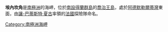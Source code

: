 {{coord|62|8|S|58|24|W|source:GNIS|display=title}}

'''埃內坎角'''是[[南極洲|南極洲]]的海岬，位於[[南設得蘭群島|南設得蘭群島]]的[[喬治王島|喬治王島]]，處於[[阿德默勒爾蒂灣_(南設得蘭群島)|阿德默勒爾蒂灣]]東面，由[[讓-巴蒂斯特·夏古|讓-巴蒂斯特·夏古]]率領的[[法國|法國]]探險隊命名。

{{Antarctica-geo-stub}}
[[Category:南極洲海岬|Category:南極洲海岬]]